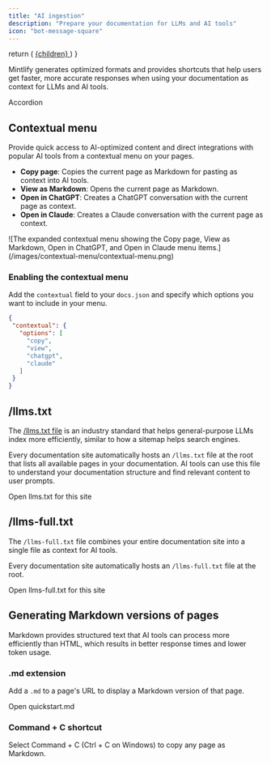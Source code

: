 ```yaml
---
title: "AI ingestion"
description: "Prepare your documentation for LLMs and AI tools"
icon: "bot-message-square"
---
```


  return (
    <a href={href} className="text-sm font-medium text-white dark:!text-zinc-950 bg-zinc-900 hover:bg-zinc-700 dark:bg-zinc-100 hover:dark:bg-zinc-300 rounded-full px-3.5 py-1.5 not-prose">
      {children}
    </a>
  )
}

Mintlify generates optimized formats and provides shortcuts that help users get faster, more accurate responses when using your documentation as context for LLMs and AI tools.

<Accordion title="New Accordion" icon="sparkles">
  Accordion
</Accordion>


## Contextual menu

Provide quick access to AI-optimized content and direct integrations with popular AI tools from a contextual menu on your pages.

- **Copy page**: Copies the current page as Markdown for pasting as context into AI tools.
- **View as Markdown**: Opens the current page as Markdown.
- **Open in ChatGPT**: Creates a ChatGPT conversation with the current page as context.
- **Open in Claude**: Creates a Claude conversation with the current page as context.

<Frame>
  ![The expanded contextual menu showing the Copy page, View as Markdown, Open in ChatGPT, and Open in Claude menu items.](/images/contextual-menu/contextual-menu.png)
</Frame>

### Enabling the contextual menu

Add the `contextual` field to your `docs.json` and specify which options you want to include in your menu.

```json
{
 "contextual": {
   "options": [
     "copy",
     "view",
     "chatgpt",
     "claude"
   ]
 }
}
```

## /llms.txt

The [/llms.txt file](https://llmstxt.org) is an industry standard that helps general-purpose LLMs index more efficiently, similar to how a sitemap helps search engines.

Every documentation site automatically hosts an `/llms.txt` file at the root that lists all available pages in your documentation. AI tools can use this file to understand your documentation structure and find relevant content to user prompts.

Open llms.txt for this site

## /llms-full.txt

The `/llms-full.txt` file combines your entire documentation site into a single file as context for AI tools.

Every documentation site automatically hosts an `/llms-full.txt` file at the root.

Open llms-full.txt for this site

## Generating Markdown versions of pages

Markdown provides structured text that AI tools can process more efficiently than HTML, which results in better response times and lower token usage.

### .md extension

Add a `.md` to a page's URL to display a Markdown version of that page.

Open quickstart.md

### Command \+ C shortcut

Select Command \+ C (Ctrl \+ C on Windows) to copy any page as Markdown.